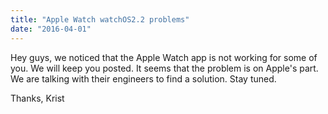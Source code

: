 ```yaml
---
title: "Apple Watch watchOS2.2 problems"
date: "2016-04-01"
---
```


Hey guys, we noticed that the Apple Watch app is not working for some of you. We will keep you posted. It seems that the problem is on Apple's part. We are talking with their engineers to find a solution. Stay tuned.

Thanks, Krist
